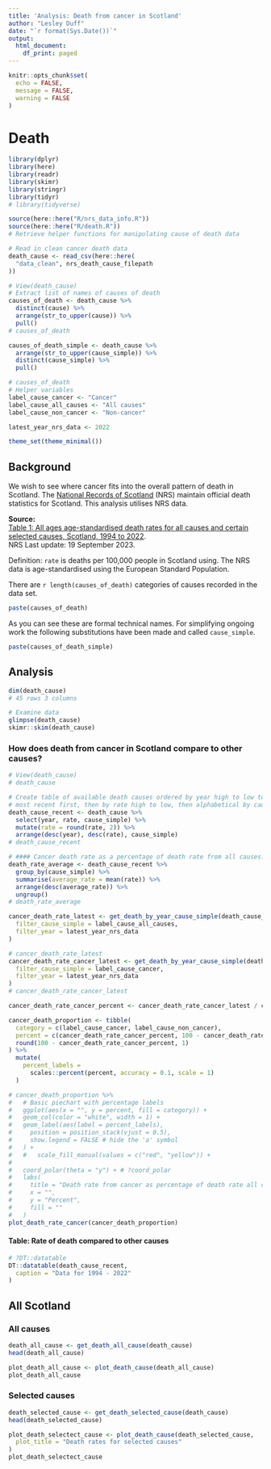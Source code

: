 ```yaml
---
title: 'Analysis: Death from cancer in Scotland'
author: "Lesley Duff"
date: "`r format(Sys.Date())`"
output:
  html_document:
    df_print: paged
---
```

```r
knitr::opts_chunk$set(
  echo = FALSE,
  message = FALSE,
  warning = FALSE
)
```
# Death

```r
library(dplyr)
library(here)
library(readr)
library(skimr)
library(stringr)
library(tidyr)
# library(tidyverse)
```

```r
source(here::here("R/nrs_data_info.R"))
source(here::here("R/death.R"))
# Retrieve helper functions for manipulating cause of death data
```

```r
# Read in clean cancer death data
death_cause <- read_csv(here::here(
  "data_clean", nrs_death_cause_filepath
))
```

```r
# View(death_cause)
# Extract list of names of causes of death
causes_of_death <- death_cause %>%
  distinct(cause) %>%
  arrange(str_to_upper(cause)) %>%
  pull()
# causes_of_death

causes_of_death_simple <- death_cause %>%
  arrange(str_to_upper(cause_simple)) %>%
  distinct(cause_simple) %>%
  pull()

# causes_of_death
# Helper variables
label_cause_cancer <- "Cancer"
label_cause_all_causes <- "All causes"
label_cause_non_cancer <- "Non-cancer"

latest_year_nrs_data <- 2022

theme_set(theme_minimal())
```
## Background

We wish to see where cancer fits into the overall pattern of death in Scotland.
The [National Records of Scotland](https://www.nrscotland.gov.uk/) (NRS) 
maintain official death statistics for Scotland. 
This analysis utilises NRS data.

**Source:**  
[Table 1: All ages age-standardised death rates for all causes and certain selected causes, Scotland, 1994 to 2022](https://www.nrscotland.gov.uk/statistics-and-data/statistics/statistics-by-theme/vital-events/deaths/age-standardised-death-rates-calculated-using-the-esp).  
NRS Last update: 19 September 2023.

Definition: `rate` is deaths per 100,000 people in Scotland using. The NRS data is 
 age-standardised using the European Standard Population.

There are `r length(causes_of_death)` categories of causes recorded in the data 
set.

```r
paste(causes_of_death)
```

As you can see these are formal technical names. For simplifying ongoing work 
the following substitutions have been made and called `cause_simple`.

```r
paste(causes_of_death_simple)
```

## Analysis

```r
dim(death_cause)
# 45 rows 3 columns

# Examine data
glimpse(death_cause)
skimr::skim(death_cause)
```
### How does death from cancer in Scotland compare to other causes?
```r
# View(death_cause)
# death_cause

# Create table of available death causes ordered by year high to low to show
# most recent first, then by rate high to low, then alphabetical by cause_simple
death_cause_recent <- death_cause %>%
  select(year, rate, cause_simple) %>%
  mutate(rate = round(rate, 2)) %>%
  arrange(desc(year), desc(rate), cause_simple)
# death_cause_recent
```

```r
# #### Cancer death rate as a percentage of death rate from all causes.
death_rate_average <- death_cause_recent %>%
  group_by(cause_simple) %>%
  summarise(average_rate = mean(rate)) %>%
  arrange(desc(average_rate)) %>%
  ungroup()
# death_rate_average

cancer_death_rate_latest <- get_death_by_year_cause_simple(death_cause_recent,
  filter_cause_simple = label_cause_all_causes,
  filter_year = latest_year_nrs_data
)

# cancer_death_rate_latest
cancer_death_rate_cancer_latest <- get_death_by_year_cause_simple(death_cause_recent,
  filter_cause_simple = label_cause_cancer,
  filter_year = latest_year_nrs_data
)
# cancer_death_rate_cancer_latest

cancer_death_rate_cancer_percent <- cancer_death_rate_cancer_latest / cancer_death_rate_latest * 100

cancer_death_proportion <- tibble(
  category = c(label_cause_cancer, label_cause_non_cancer),
  percent = c(cancer_death_rate_cancer_percent, 100 - cancer_death_rate_cancer_percent),
  round(100 - cancer_death_rate_cancer_percent, 1)
) %>%
  mutate(
    percent_labels =
      scales::percent(percent, accuracy = 0.1, scale = 1)
  )

# cancer_death_proportion %>%
#   # Basic piechart with percentage labels
#   ggplot(aes(x = "", y = percent, fill = category)) +
#   geom_col(color = "white", width = 1) +
#   geom_label(aes(label = percent_labels),
#     position = position_stack(vjust = 0.5),
#     show.legend = FALSE # hide the 'a' symbol
#   ) +
#   #   scale_fill_manual(values = c("red", "yellow")) +
# 
#   coord_polar(theta = "y") + # ?coord_polar
#   labs(
#     title = "Death rate from cancer as percentage of death rate all causes",
#     x = "",
#     y = "Percent",
#     fill = ""
#   )
plot_death_rate_cancer(cancer_death_proportion)
```

#### Table: Rate of death compared to other causes
```r
# ?DT::datatable
DT::datatable(death_cause_recent,
  caption = "Data for 1994 - 2022"
)
```



## All Scotland
### All causes

```r
death_all_cause <- get_death_all_cause(death_cause)
head(death_all_cause)

plot_death_all_cause <- plot_death_cause(death_all_cause)
plot_death_all_cause
```

### Selected causes

```r
death_selected_cause <- get_death_selected_cause(death_cause)
head(death_selected_cause)

plot_death_selectect_cause <- plot_death_cause(death_selected_cause,
  plot_title = "Death rates for selected causes"
)
plot_death_selectect_cause
```
